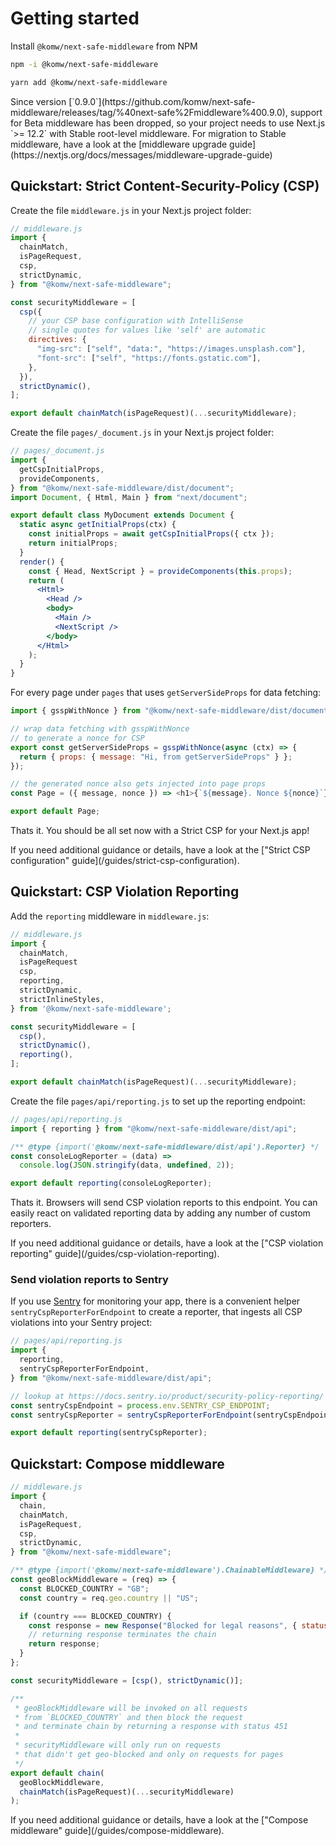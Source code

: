 
# Getting started

Install `@komw/next-safe-middleware` from NPM

```bash
npm -i @komw/next-safe-middleware
```

```bash
yarn add @komw/next-safe-middleware
```

<Callout type="warning" emoji="⚠️">
  Since version
  [`0.9.0`](https://github.com/komw/next-safe-middleware/releases/tag/%40next-safe%2Fmiddleware%400.9.0),
  support for Beta middleware has been dropped, so your project needs to use
  Next.js `>= 12.2` with Stable root-level middleware. For migration to Stable
  middleware, have a look at the [middleware upgrade
  guide](https://nextjs.org/docs/messages/middleware-upgrade-guide)
</Callout>

## Quickstart: Strict Content-Security-Policy (CSP)

Create the file `middleware.js` in your Next.js project folder:

```js
// middleware.js
import {
  chainMatch,
  isPageRequest,
  csp,
  strictDynamic,
} from "@komw/next-safe-middleware";

const securityMiddleware = [
  csp({
    // your CSP base configuration with IntelliSense
    // single quotes for values like 'self' are automatic
    directives: {
      "img-src": ["self", "data:", "https://images.unsplash.com"],
      "font-src": ["self", "https://fonts.gstatic.com"],
    },
  }),
  strictDynamic(),
];

export default chainMatch(isPageRequest)(...securityMiddleware);
```

Create the file `pages/_document.js` in your Next.js project folder:

```jsx
// pages/_document.js
import {
  getCspInitialProps,
  provideComponents,
} from "@komw/next-safe-middleware/dist/document";
import Document, { Html, Main } from "next/document";

export default class MyDocument extends Document {
  static async getInitialProps(ctx) {
    const initialProps = await getCspInitialProps({ ctx });
    return initialProps;
  }
  render() {
    const { Head, NextScript } = provideComponents(this.props);
    return (
      <Html>
        <Head />
        <body>
          <Main />
          <NextScript />
        </body>
      </Html>
    );
  }
}
```

For every page under `pages` that uses `getServerSideProps` for data fetching:

```js
import { gsspWithNonce } from "@komw/next-safe-middleware/dist/document";

// wrap data fetching with gsspWithNonce
// to generate a nonce for CSP
export const getServerSideProps = gsspWithNonce(async (ctx) => {
  return { props: { message: "Hi, from getServerSideProps" } };
});

// the generated nonce also gets injected into page props
const Page = ({ message, nonce }) => <h1>{`${message}. Nonce ${nonce}`}</h1>;

export default Page;
```

Thats it. You should be all set now with a Strict CSP for your Next.js app!

<Callout emoji="💡">
  If you need additional guidance or details, have a look at the ["Strict CSP
  configuration" guide](/guides/strict-csp-configuration).
</Callout>

## Quickstart: CSP Violation Reporting

Add the `reporting` middleware in `middleware.js`:

```js
// middleware.js
import {
  chainMatch,
  isPageRequest
  csp,
  reporting,
  strictDynamic,
  strictInlineStyles,
} from '@komw/next-safe-middleware';

const securityMiddleware = [
  csp(),
  strictDynamic(),
  reporting(),
];

export default chainMatch(isPageRequest)(...securityMiddleware);
```

Create the file `pages/api/reporting.js` to set up the reporting endpoint:

```js
// pages/api/reporting.js
import { reporting } from "@komw/next-safe-middleware/dist/api";

/** @type {import('@komw/next-safe-middleware/dist/api').Reporter} */
const consoleLogReporter = (data) =>
  console.log(JSON.stringify(data, undefined, 2));

export default reporting(consoleLogReporter);
```

Thats it. Browsers will send CSP violation reports to this endpoint. You can easily react on validated reporting data by adding any number of custom reporters.

<Callout emoji="💡">
  If you need additional guidance or details, have a look at the ["CSP violation
  reporting" guide](/guides/csp-violation-reporting).
</Callout>

### Send violation reports to Sentry

If you use [Sentry](https://sentry.io) for monitoring your app, there is a convenient helper `sentryCspReporterForEndpoint` to create a reporter, that ingests all CSP violations into your Sentry project:

```jsx
// pages/api/reporting.js
import {
  reporting,
  sentryCspReporterForEndpoint,
} from "@komw/next-safe-middleware/dist/api";

// lookup at https://docs.sentry.io/product/security-policy-reporting/
const sentryCspEndpoint = process.env.SENTRY_CSP_ENDPOINT;
const sentryCspReporter = sentryCspReporterForEndpoint(sentryCspEndpoint);

export default reporting(sentryCspReporter);
```

## Quickstart: Compose middleware

```js
// middleware.js
import {
  chain,
  chainMatch,
  isPageRequest,
  csp,
  strictDynamic,
} from "@komw/next-safe-middleware";

/** @type {import('@komw/next-safe-middleware').ChainableMiddleware} */
const geoBlockMiddleware = (req) => {
  const BLOCKED_COUNTRY = "GB";
  const country = req.geo.country || "US";

  if (country === BLOCKED_COUNTRY) {
    const response = new Response("Blocked for legal reasons", { status: 451 });
    // returning response terminates the chain
    return response;
  }
};

const securityMiddleware = [csp(), strictDynamic()];

/**
 * geoBlockMiddleware will be invoked on all requests
 * from `BLOCKED_COUNTRY` and then block the request
 * and terminate chain by returning a response with status 451
 *
 * securityMiddleware will only run on requests
 * that didn't get geo-blocked and only on requests for pages
 */
export default chain(
  geoBlockMiddleware,
  chainMatch(isPageRequest)(...securityMiddleware)
);
```

<Callout emoji="💡">
  If you need additional guidance or details, have a look at the ["Compose
  middleware" guide](/guides/compose-middleware).
</Callout>
